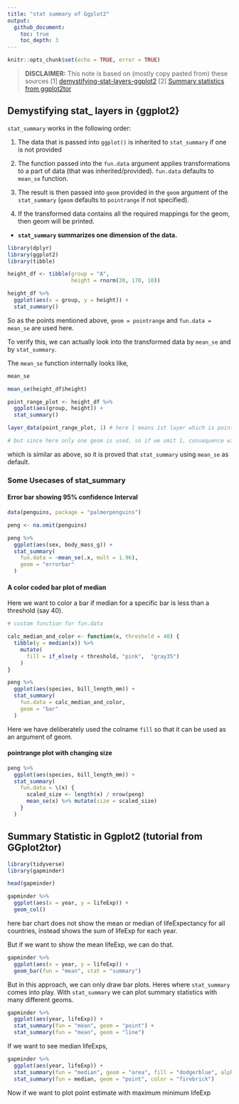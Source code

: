 ```yaml
---
title: "stat summary of Ggplot2"
output:
  github_document:
    toc: true
    toc_depth: 3 
---
```


```r
knitr::opts_chunk$set(echo = TRUE, error = TRUE)

```


> **DISCLAIMER:** This note is based on (mostly copy pasted from) these sources
> [1] [demystifying-stat-layers-ggplot2](https://yjunechoe.github.io/posts/2020-09-26-demystifying-stat-layers-ggplot2/) [2] [Summary statistics from ggplot2tor](https://ggplot2tor.com/tutorials/summary_statistics)

## Demystifying stat_ layers in {ggplot2}

`stat_summary` works in the following order:

1. The data that is passed into `ggplot()` is inherited to `stat_summary` if one is not provided

2. The function passed into the `fun.data` argument applies transformations to a part of data (that was inherited/provided). `fun.data` defaults to `mean_se` function.

3. The result is then passed into `geom` provided in the `geom` argument of the `stat_summary` (`geom` defaults to `pointrange` if not specified).

4. If the transformed data contains all the required mappings for the geom, then geom will be printed.


- **`stat_summary` summarizes one dimension of the data.**


```r
library(dplyr)
library(ggplot2)
library(tibble)
```



```r
height_df <- tibble(group = "A",
                    height = rnorm(30, 170, 10))

height_df %>% 
  ggplot(aes(x = group, y = height)) +
  stat_summary()
```


So as the points mentioned above, `geom = pointrange` and `fun.data = mean_se` are used here.

To verify this, we can actually look into the transformed data by `mean_se` and by `stat_summary`.

The `mean_se` function internally looks like,

```r
mean_se

mean_se(height_df$height)
```

```r
point_range_plot <- height_df %>% 
  ggplot(aes(group, height)) + 
  stat_summary()

layer_data(point_range_plot, 1) # here 1 means 1st layer which is pointrange here,

# but since here only one geom is used, so if we omit 1, consequence will be same.
```

which is similar as above, so it is proved that `stat_summary` using `mean_se` as default.

### Some Usecases of stat_summary

#### Error bar showing 95% confidence Interval


```r
data(penguins, package = "palmerpenguins")

peng <- na.omit(penguins)
```


```r
peng %>% 
  ggplot(aes(sex, body_mass_g)) +
  stat_summary(
    fun.data = ~mean_se(.x, mult = 1.96),
    geom = "errorbar"
  )
```


#### A color coded bar plot of median

Here we want to color a bar if median for a specific bar is less than a threshold (say 40).

```r

# custom function for fun.data

calc_median_and_color <- function(x, threshold = 40) {
  tibble(y = median(x)) %>% 
    mutate(
      fill = if_else(y < threshold, "pink",  "gray35")
    )
}

peng %>% 
  ggplot(aes(species, bill_length_mm)) +
  stat_summary(
    fun.data = calc_median_and_color,
    geom = "bar"
  )

```


Here we have deliberately used the colname `fill` so that it can be used as an argument of geom.


#### pointrange plot with changing size

```r
peng %>% 
  ggplot(aes(species, bill_length_mm)) +
  stat_summary(
    fun.data = \(x) {
      scaled_size <- length(x) / nrow(peng)
      mean_se(x) %>% mutate(size = scaled_size)
    }
  )
```



## Summary Statistic in Ggplot2 (tutorial from GGplot2tor)


```r
library(tidyverse)
library(gapminder)

head(gapminder)
```


```r
gapminder %>% 
  ggplot(aes(x = year, y = lifeExp)) +
  geom_col()
```


here bar chart does not show the mean or median of lifeExpectancy for all countries, instead shows the sum of lifeExp for each year.

But if we want to show the mean lifeExp, we can do that.

```r
gapminder %>% 
  ggplot(aes(x = year, y = lifeExp)) +
  geom_bar(fun = "mean", stat = "summary")

```



But in this approach, we can only draw bar plots. Heres where `stat_summary` comes into play. With `stat_summary` we can plot summary statistics with many different geoms.

```r
gapminder %>% 
  ggplot(aes(year, lifeExp)) +
  stat_summary(fun = "mean", geom = "point") +
  stat_summary(fun = "mean", geom = "line")
```


If we want to see median lifeExps,

```r
gapminder %>% 
  ggplot(aes(year, lifeExp)) +
  stat_summary(fun = "median", geom = "area", fill = "dodgerblue", alpha = 0.3) +
  stat_summary(fun = median, geom = "point", color = "firebrick")
```


Now if we want to plot point estimate with maximum minimum lifeExp
